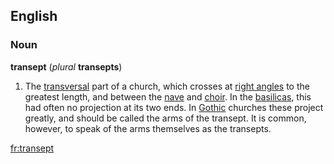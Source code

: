 ==English==
===Noun===
'''transept''' (''plural'' '''transepts''')

#The [[transversal]] part of a church, which crosses at [[right angle]]s to the greatest length, and between the [[nave]] and [[choir]]. In the [[basilica]]s, this had often no projection at its two ends. In [[Gothic]] churches these project greatly, and should be called the arms of the transept. It is common, however, to speak of the arms themselves as the transepts.

[[fr:transept]]